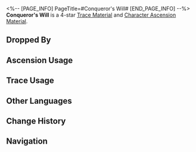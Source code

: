 <%-- [PAGE_INFO]
PageTitle=#Conqueror's Will#
[END_PAGE_INFO] --%>
{{Item Infobox
|id          = 111013
|image       = Item Conqueror's Will.png
|type        = Trace Material
|type2       = Character Ascension Material
|invCategory = Upgrade Materials
|rarity      = 4
|effect      = Condensed anti-matter. Advanced material used for enhancement.
|description = Highly condensed anti-matter within the body of the Voidranger: Trampler. The moment of obliteration is the trumpet call for civilizations' destruction.
|source1     = [[Antimatter Legion at Equilibrium Level 4 or higher]]
|source2     = [[Omni-Synthesizer]] &mdash; Material Synthesis
|source3     = [[Simulated Universe enemies]]
|source4     = [[Omni-Synthesizer]] &mdash; Material Exchange
}}
{{Description|''"They are all looking forward to the moment of obliteration, when they will be reforged and fused with the entire world."''}}
'''Conqueror's Will''' is a 4-star [[Trace Material]] and [[Character Ascension Material]].

==Dropped By==
{{Dropped By}}

==Ascension Usage==
{{Ascension Usage}}

==Trace Usage==
{{Trace Usage}}

==Other Languages==
{{Other Languages
|en   = Conqueror's Will
|zhs  = 践踏的意志
|zht  = 踐踏的意志
|ja   = 踏みにじる意志
|ko   = 짓밟힌 의지
|es   = Voluntad de conquista
|fr   = Volonté de conquérant
|ru   = Воля завоевателя
|th   = Conqueror's Will
|vi   = Ý Chí Giẫm Đạp
|de   = Wille des Eroberers
|id   = Conqueror's Will
|pt   = Vontade de Conquistador
}}

==Change History==
{{Change History|2.0}}

==Navigation==
{{Upgrade Material Navbox}}